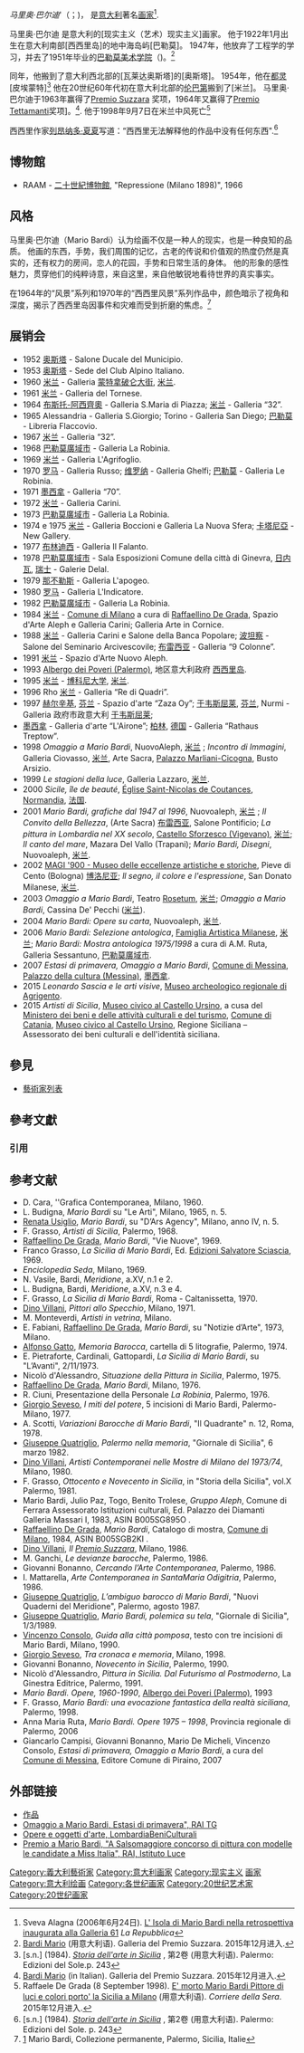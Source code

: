 {{Infobox person
| name          = 马里奥·巴尔迪
| image         = Mario Bardi.jpg
| alt           = 
| caption       = 马里奥·巴尔迪 （{{lang-it|Mario Bardi}})
| birth_name    = Mario Bardi
| birth_date    = 1922年1月
| birth_place   = {{Flag|Kingdom of Italy}}[[西西里島|西西里島]][[巴勒莫|巴勒莫]]
| death_date    = 1998年9月7日
| death_place   = {{Flag|Italy}}[[米兰|米兰]]
| nationality   = {{Flag|Kingdom of Italy}}<br>{{Flag|Italy}}
| awards        = Premio Suzzara<ref>[http://www.premiosuzzara.it/opere-autori/bardi-mario,56.html Bardi Mario] Galleria del Premio Suzzara</ref>
 | style        = [[现实主义|现实主义]]
| occupation    = [[画家|画家]]
| education     = [[布雷拉美术学院|布雷拉美术学院]], [[巴勒莫美术学院|巴勒莫美术学院]]  
| website = {{url|mariobardi.it}}
}}
''马里奥·巴尔迪'''（{{lang-it|Mario Bardi}}；{{bd|1922年|1月|1998年|9月7日|catIdx=Bardi, Mario}})， 是[[意大利|意大利]]著名[[画家|画家]]<ref>Sveva Alagna (2006年6月24日). [http://ricerca.repubblica.it/repubblica/archivio/repubblica/2006/06/24/isola-di-mario-bardi-nella-retrospettiva.html L' Isola di Mario Bardi nella retrospettiva inaugurata alla Galleria 61] {{Wayback|url=http://ricerca.repubblica.it/repubblica/archivio/repubblica/2006/06/24/isola-di-mario-bardi-nella-retrospettiva.html |date=20171206074610 }} ''La Repubblica''</ref>.

马里奥·巴尔迪 是意大利的[现实主义（艺术）现实主义]画家。 他于1922年1月出生在意大利南部[西西里岛]的地中海岛屿[巴勒莫]。
1947年，他放弃了工程学的学习，并去了1951年毕业的[[巴勒莫美术学院|巴勒莫美术学院]]（{{lang-it|Accademia di Belle Arti di Palermo}})。<ref>[http://www.premiosuzzara.it/opere-autori/bardi-mario,56.html Bardi Mario] {{Wayback|url=http://www.premiosuzzara.it/opere-autori/bardi-mario,56.html |date=20171206140030 }} (用意大利语). Galleria del Premio Suzzara. 2015年12月进入.</ref>

同年，他搬到了意大利西北部的[瓦莱达奥斯塔]的[奥斯塔]。 1954年，他在[[都灵|都灵]][皮埃蒙特]<ref>[s.n.] (1984). [https://books.google.it/books?id=ntfpAAAAMAAJ ''Storia dell'arte in Sicilia''] {{Wayback|url=https://books.google.it/books?id=ntfpAAAAMAAJ |date=20171206074617 }}, 第2卷 (用意大利语). Palermo: Edizioni del Sole.p. 243</ref>
他在20世纪60年代初在意大利北部的[[伦巴第|伦巴第]]搬到了[米兰]。 马里奥·巴尔迪于1963年赢得了[[Premio_Suzzara|Premio Suzzara]] 奖项，1964年又赢得了[[Premio_Tettamanti|Premio Tettamanti]]奖项]。<ref>[http://www.premiosuzzara.it/opere-autori/bardi-mario,56.html Bardi Mario] {{Wayback|url=http://www.premiosuzzara.it/opere-autori/bardi-mario,56.html |date=20171206140030 }} (in Italian). Galleria del Premio Suzzara. 2015年12月进入.</ref>. 他于1998年9月7日在米兰中风死亡<ref>Raffaele De Grada (8 September 1998). [http://archiviostorico.corriere.it/1998/settembre/08/morto_Mario_Bardi_Pittore_luci_co_7_9809086943.shtml E' morto Mario Bardi Pittore di luci e colori porto' la Sicilia a Milano] {{Wayback|url=http://archiviostorico.corriere.it/1998/settembre/08/morto_Mario_Bardi_Pittore_luci_co_7_9809086943.shtml |date=20151205153937 }} (用意大利语). ''Corriere della Sera''. 2015年12月进入.</ref>

西西里作家[[列昂纳多·夏夏|列昂纳多·夏夏]]写道：“西西里无法解释他的作品中没有任何东西".<ref>[s.n.] (1984). [https://books.google.it/books?id=ntfpAAAAMAAJ ''Storia dell'arte in Sicilia''] {{Wayback|url=https://books.google.it/books?id=ntfpAAAAMAAJ |date=20171206074617 }}, 第2卷 (用意大利语). Palermo: Edizioni del Sole. p. 243</ref>

== 博物館 ==
* RAAM - [[二十世紀博物館|二十世紀博物館]], "Repressione (Milano 1898)", 1966

==风格==
马里奥·巴尔迪（Mario Bardi）认为绘画不仅是一种人的现实，也是一种良知的品质。 他画的东西，手势，我们周围的记忆，古老的传说和价值观的热度仍然是真实的，还有权力的房间，恋人的花园，手势和日常生活的身体。 他的形象的感性魅力，贯穿他们的纯粹诗意，来自这里，来自他敏锐地看待世界的真实事实。

在1964年的“风景”系列和1970年的“西西里风景”系列作品中，颜色暗示了视角和深度，揭示了西西里岛因事件和灾难而受到折磨的焦虑。<ref>[http://www.museum-bagheria.it/mariobardi.html] {{Wayback|url=http://www.museum-bagheria.it/mariobardi.html |date=20161221234525 }} Mario Bardi, Collezione permanente, Palermo, Sicilia, Italie</ref>

== 展销会 ==
{{div col|cols=2}}
* 1952 [[奥斯塔|奥斯塔]] - Salone Ducale del Municipio.
* 1953 [[奥斯塔|奥斯塔]] - Sede del Club Alpino Italiano.
* 1960 [[米兰|米兰]] - Galleria [[蒙特拿破仑大街|蒙特拿破仑大街]], [[米兰|米兰]].
* 1961 [[米兰|米兰]] - Galleria del Tornese.
* 1964 [[布斯托-阿西齊奧|布斯托-阿西齊奧]] - Galleria S.Maria di Piazza; [[米兰|米兰]] - Galleria “32”.
* 1965 Alessandria - Galleria S.Giorgio; Torino - Galleria San Diego; [[巴勒莫|巴勒莫]] - Libreria Flaccovio.
* 1967 [[米兰|米兰]] - Galleria “32”.
* 1968 [[巴勒莫廣域市|巴勒莫廣域市]] - Galleria La Robinia.
* 1969 [[米兰|米兰]] - Galleria L'Agrifoglio.
* 1970 [[罗马|罗马]] - Galleria Russo; [[维罗纳|维罗纳]] - Galleria Ghelfi; [[巴勒莫|巴勒莫]] - Galleria Le Robinia.
* 1971 [[墨西拿|墨西拿]] - Galleria “70”.
* 1972 [[米兰|米兰]] - Galleria Carini.
* 1973 [[巴勒莫廣域市|巴勒莫廣域市]] - Galleria La Robinia.
* 1974 e 1975 [[米兰|米兰]] - Galleria Boccioni e Galleria La Nuova Sfera; [[卡塔尼亞|卡塔尼亞]] - New Gallery.
* 1977 [[布林迪西|布林迪西]] - Galleria Il Falanto.
* 1978 [[巴勒莫廣域市|巴勒莫廣域市]] - Sala Esposizioni Comune della città di Ginevra, [[日内瓦|日内瓦]], [[瑞士|瑞士]] - Galerie Delal.
* 1979 [[那不勒斯|那不勒斯]] - Galleria L'apogeo.
* 1980 [[罗马|罗马]] - Galleria L'Indicatore.
* 1982 [[巴勒莫廣域市|巴勒莫廣域市]] - Galleria La Robinia.
* 1984 [[米兰|米兰]] - [[Comune_di_Milano|Comune di Milano]] a cura di [[Raffaele_De_Grada_(scrittore)|Raffaellino De Grada]], Spazio d'Arte Aleph e Galleria Carini; Galleria Arte in Cornice.
* 1988 [[米兰|米兰]] - Galleria Carini e Salone della Banca Popolare; [[波坦察|波坦察]] - Salone del Seminario Arcivescovile; [[布雷西亚|布雷西亚]] - Galleria “9 Colonne”.
* 1991 [[米兰|米兰]] - Spazio d'Arte Nuovo Aleph.
* 1993 [[Albergo_dei_Poveri_(Palermo)|Albergo dei Poveri (Palermo)]], 地区意大利政府 [[西西里岛|西西里岛]].
* 1995 [[米兰|米兰]]  - [[博科尼大学|博科尼大学]], [[米兰|米兰]].
* 1996 Rho [[米兰|米兰]] - Galleria “Re di Quadri”.
* 1997 [[赫尔辛基|赫尔辛基]], [[芬兰|芬兰]] - Spazio d'arte “Zaza Oy”; [[于韦斯屈莱|于韦斯屈莱]], [[芬兰|芬兰]], Nurmi - Galleria 政府市政意大利 [[于韦斯屈莱|于韦斯屈莱]];
* [[墨西拿|墨西拿]] - Galleria d'arte “L'Airone”; [[柏林|柏林]], [[德国|德国]] - Galleria “Rathaus Treptow”.
* 1998 ''Omaggio a Mario Bardi'', NuovoAleph, [[米兰|米兰]] ; ''Incontro di Immagini'', Galleria Ciovasso, [[米兰|米兰]], Arte Sacra, [[Palazzo_Marliani-Cicogna|Palazzo Marliani-Cicogna]], Busto Arsizio.
* 1999 ''Le stagioni della luce'', Galleria Lazzaro, [[米兰|米兰]]. 
* 2000 ''Sicile, île de beauté'', [[Église_Saint-Nicolas_de_Coutances|Église Saint-Nicolas de Coutances]], [[Normandia|Normandia]], [[法国|法国]].
* 2001 ''Mario Bardi, grafiche dal 1947 al 1996'', Nuovoaleph, [[米兰|米兰]] ; ''Il Convito della Bellezza'', (Arte Sacra) [[布雷西亚|布雷西亚]], Salone Pontificio; ''La pittura in Lombardia nel XX secolo'', [[Castello_Sforzesco_(Vigevano)|Castello Sforzesco (Vigevano)]], [[米兰|米兰]]; ''Il canto del mare'', Mazara Del Vallo (Trapani); ''Mario Bardi, Disegni'', Nuovoaleph, [[米兰|米兰]].  
* 2002 [[MAGI_'900_-_Museo_delle_eccellenze_artistiche_e_storiche|MAGI '900 - Museo delle eccellenze artistiche e storiche]], Pieve di Cento (Bologna) [[博洛尼亚|博洛尼亚]]; ''ll segno, il colore e l'espressione'', San Donato Milanese, [[米兰|米兰]].
* 2003 ''Omaggio a Mario Bardi'', Teatro [[Rosetum|Rosetum]], [[米兰|米兰]]; ''Omaggio a Mario Bardi'', Cassina De' Pecchi ([[米兰|米兰]]).
* 2004 ''Mario Bardi: Opere su carta'', Nuovoaleph, [[米兰|米兰]].
* 2006 ''Mario Bardi: Selezione antologica'', [[Famiglia_Artistica_Milanese|Famiglia Artistica Milanese]], [[米兰|米兰]]; ''Mario Bardi: Mostra antologica 1975/1998'' a cura di A.M. Ruta, Galleria Sessantuno, [[巴勒莫廣域市|巴勒莫廣域市]]. 
* 2007 ''Estasi di primavera, Omaggio a Mario Bardi'', [[Comune_di_Messina|Comune di Messina]], [[Palazzo_della_cultura_(Messina)|Palazzo della cultura (Messina)]], [[墨西拿|墨西拿]].
* 2015 ''Leonardo Sascia e le arti visive'', [[Museo_archeologico_regionale_di_Agrigento|Museo archeologico regionale di Agrigento]].
* 2015 ''Artisti di Sicilia'', [[Museo_civico_al_Castello_Ursino|Museo civico al Castello Ursino]], a cusa del [[Ministero_dei_beni_e_delle_attività_culturali_e_del_turismo|Ministero dei beni e delle attività culturali e del turismo]], [[Comune_di_Catania|Comune di Catania]], [[Museo_civico_al_Castello_Ursino|Museo civico al Castello Ursino]], Regione Siciliana – Assessorato dei beni culturali e dell'identità siciliana.
{{div col end}}

== 參見 ==
* [[藝術家列表|藝術家列表]]

== 參考文獻 ==
=== 引用 ===
{{Reflist|}}

== 参考文献 ==
{{commonscat|Mario Bardi}}
{{div col|cols=2}}
* D. Cara, ''Grafica Contemporanea, Milano, 1960.
* L. Budigna, ''Mario Bardi'' su "Le Arti", Milano, 1965, n. 5.
* [[Renata_Usiglio|Renata Usiglio]], ''Mario Bardi'', su "D’Ars Agency", Milano, anno IV, n. 5.
* F. Grasso, ''Artisti di Sicilia'', Palermo, 1968.
* [[Raffaele_De_Grada_(scrittore)|Raffaellino De Grada]], ''Mario Bardi'', "Vie Nuove", 1969.
* Franco Grasso, ''La Sicilia di Mario Bardi'', Ed. [[Salvatore_Sciascia_(editore)|Edizioni Salvatore Sciascia]], 1969.
* ''Enciclopedia Seda'', Milano, 1969.
* N. Vasile, Bardi, ''Meridione'', a.XV, n.1 e 2.
* L. Budigna, Bardi, ''Meridione'', a.XV, n.3 e 4.
* F. Grasso, ''La Sicilia di Mario Bardi'', Roma - Caltanissetta, 1970.
* [[Dino_Villani|Dino Villani]], ''Pittori allo Specchio'', Milano, 1971.
* M. Monteverdi, ''Artisti in vetrina'', Milano.
* E. Fabiani, [[Raffaele_De_Grada_(scrittore)|Raffaellino De Grada]], ''Mario Bardi'', su "Notizie d’Arte", 1973, Milano.
* [[Alfonso_Gatto|Alfonso Gatto]], ''Memoria Barocca'', cartella di 5 litografie, Palermo, 1974.
* E. Pietraforte, Cardinali, Gattopardi, ''La Sicilia di Mario Bardi'', su "L’Avanti", 2/11/1973.
* Nicolò d'Alessandro, ''Situazione della Pittura in Sicilia'', Palermo, 1975.
* [[Raffaele_De_Grada_(scrittore)|Raffaellino De Grada]], ''Mario Bardi'', Milano, 1976.
* R. Ciuni, Presentazione della Personale ''La Robinia'', Palermo, 1976.
* [[Giorgio_Seveso|Giorgio Seveso]], ''I miti del potere'', 5 incisioni di Mario Bardi, Palermo-Milano, 1977.
* A. Scotti, ''Variazioni Barocche di Mario Bardi'', "Il Quadrante" n. 12, Roma, 1978.
* [[Giuseppe_Quatriglio|Giuseppe Quatriglio]], ''Palermo nella memoria'', "Giornale di Sicilia", 6 marzo 1982.
* [[Dino_Villani|Dino Villani]], ''Artisti Contemporanei nelle Mostre di Milano del 1973/74'', Milano, 1980.
* F. Grasso, ''Ottocento e Novecento in Sicilia'', in "Storia della Sicilia", vol.X Palermo, 1981.
* Mario Bardi, Julio Paz, Togo, Benito Trolese, ''Gruppo Aleph'', Comune di Ferrara Assessorato Istituzioni culturali, Ed. Palazzo dei Diamanti Galleria Massari I, 1983, ASIN B005SG895O .
* [[Raffaele_De_Grada_(scrittore)|Raffaellino De Grada]], ''Mario Bardi'', Catalogo di mostra, [[Comune_di_Milano|Comune di Milano]], 1984, ASIN B005SGB2KI .
* [[Dino_Villani|Dino Villani]], ''Il [[Premio_Suzzara|Premio Suzzara]]'', Milano, 1986.
* M. Ganchi, ''Le devianze barocche'', Palermo, 1986.
* Giovanni Bonanno, ''Cercando l’Arte Contemporanea'', Palermo, 1986.
* I. Mattarella, ''Arte Contemporanea in SantaMaria Odigitria'', Palermo, 1986.
* [[Giuseppe_Quatriglio|Giuseppe Quatriglio]], ''L’ambiguo barocco di Mario Bardi'', "Nuovi Quaderni del Meridione", Palermo, agosto 1987.
* [[Giuseppe_Quatriglio|Giuseppe Quatriglio]], ''Mario Bardi, polemica su tela'', "Giornale di Sicilia", 1/3/1989.
* [[Vincenzo_Consolo|Vincenzo Consolo]], ''Guida alla città pomposa'', testo con tre incisioni di Mario Bardi, Milano, 1990.
* [[Giorgio_Seveso|Giorgio Seveso]], ''Tra cronaca e memoria'', Milano, 1998.
* Giovanni Bonanno, ''Novecento in Sicilia'', Palermo, 1990.
* Nicolò d'Alessandro, ''Pittura in Sicilia. Dal Futurismo al Postmoderno'', La Ginestra Editrice, Palermo, 1991.
* ''Mario Bardi. Opere, 1960-1990'', [[Albergo_dei_Poveri_(Palermo)|Albergo dei Poveri (Palermo)]], 1993
* F. Grasso, ''Mario Bardi: una evocazione fantastica della realtà siciliana'', Palermo, 1998. 
* Anna Maria Ruta, ''Mario Bardi. Opere 1975 – 1998'', Provincia regionale di Palermo, 2006
* Giancarlo Campisi, Giovanni Bonanno, Mario De Micheli, Vincenzo Consolo, ''Estasi di primavera, Omaggio a Mario Bardi'', a cura del [[Comune_di_Messina|Comune di Messina]], Editore Comune di Piraino, 2007
{{div col end}}

== 外部链接 ==
* [http://www.mariobardi.it 作品] {{Wayback|url=http://www.mariobardi.it/ |date=20190122115803 }}
* [https://www.youtube.com/watch?v=EXMbeTb-Cb4 Omaggio a Mario Bardi, Estasi di primavera", RAI TG]
* [http://www.lombardiabeniculturali.it/opere-arte/autori/915/ Opere e oggetti d'arte, LombardiaBeniCulturali] {{Wayback|url=http://www.lombardiabeniculturali.it/opere-arte/autori/915/ |date=20190811154456 }}
* [https://web.archive.org/web/20160919234029/http://www.archivioluce.com/archivio/jsp/schede/videoPlayer.jsp?tipologia=&id=&physDoc=45626&db=cinematograficoCINEGIORNALI&findIt=false&section=%2F%3D%2F Premio a Mario Bardi, "A Salsomaggiore concorso di pittura con modelle le candidate a Miss Italia", RAI, Istituto Luce]

{{Commonscat|Painters from Italy}}
{{Authority control}}
{{DEFAULTSORT:Bardi, Mario}}
[[Category:義大利藝術家|Category:義大利藝術家]]
[[Category:意大利画家|Category:意大利画家]]
[[Category:现实主义|Category:现实主义]]
[[Category:義大利藝術家|画家]]
[[Category:意大利绘画|Category:意大利绘画]]
[[Category:各世纪画家|Category:各世纪画家]]
[[Category:20世纪艺术家|Category:20世纪艺术家]]
[[Category:20世纪画家|Category:20世纪画家]]